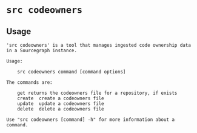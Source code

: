 # `src codeowners`



## Usage

```
'src codeowners' is a tool that manages ingested code ownership data in a Sourcegraph instance.

Usage:

	src codeowners command [command options]

The commands are:

	get	returns the codeowners file for a repository, if exists
	create	create a codeowners file
	update	update a codeowners file
	delete	delete a codeowners file

Use "src codeowners [command] -h" for more information about a command.


```
	
